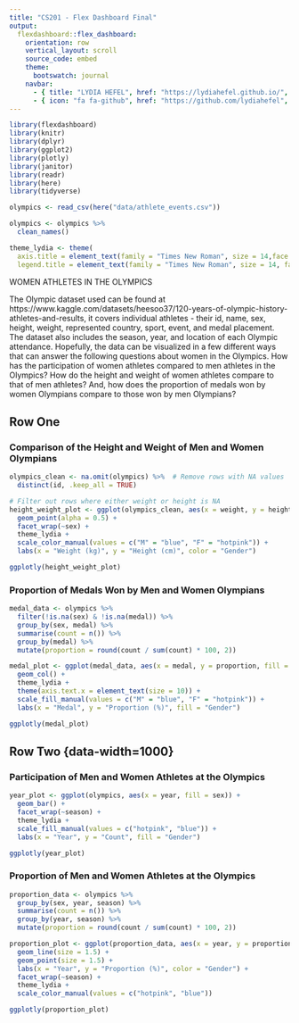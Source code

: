 ```yaml
---
title: "CS201 - Flex Dashboard Final"
output: 
  flexdashboard::flex_dashboard:
    orientation: row
    vertical_layout: scroll
    source_code: embed
    theme:
      bootswatch: journal
    navbar:
      - { title: "LYDIA HEFEL", href: "https://lydiahefel.github.io/", align: right }
      - { icon: "fa fa-github", href: "https://github.com/lydiahefel", align: right }
---
```


```r
library(flexdashboard)
library(knitr)
library(dplyr)
library(ggplot2)
library(plotly)
library(janitor)
library(readr)
library(here)
library(tidyverse)
```

```r
olympics <- read_csv(here("data/athlete_events.csv"))

olympics <- olympics %>% 
  clean_names()
```

```r
theme_lydia <- theme(
  axis.title = element_text(family = "Times New Roman", size = 14,face = "italic"),
  legend.title = element_text(family = "Times New Roman", size = 14, face = "italic", hjust = 0.5))
```

WOMEN ATHLETES IN THE OLYMPICS

The Olympic dataset used can be found at https://www.kaggle.com/datasets/heesoo37/120-years-of-olympic-history-athletes-and-results, it covers individual athletes - their id, name, sex, height, weight, represented country, sport, event, and medal placement. The dataset also includes the season, year, and location of each Olympic attendance. Hopefully, the data can be visualized in a few different ways that can answer the following questions about women in the Olympics. How has the participation of women athletes compared to men athletes in the Olympics? How do the height and weight of women athletes compare to that of men athletes? And, how does the proportion of medals won by women Olympians compare to those won by men Olympians?

Row One {data-width=1000}
-----------------------------------------------------------------------

### Comparison of the Height and Weight of Men and Women Olympians

```r
olympics_clean <- na.omit(olympics) %>%  # Remove rows with NA values
  distinct(id, .keep_all = TRUE)

# Filter out rows where either weight or height is NA
height_weight_plot <- ggplot(olympics_clean, aes(x = weight, y = height, color = sex, label = name)) +
  geom_point(alpha = 0.5) +
  facet_wrap(~sex) +
  theme_lydia +
  scale_color_manual(values = c("M" = "blue", "F" = "hotpink")) +
  labs(x = "Weight (kg)", y = "Height (cm)", color = "Gender")

ggplotly(height_weight_plot)
```

### Proportion of Medals Won by Men and Women Olympians

```r
medal_data <- olympics %>%
  filter(!is.na(sex) & !is.na(medal)) %>% 
  group_by(sex, medal) %>%
  summarise(count = n()) %>%
  group_by(medal) %>%
  mutate(proportion = round(count / sum(count) * 100, 2))

medal_plot <- ggplot(medal_data, aes(x = medal, y = proportion, fill = sex)) +
  geom_col() +
  theme_lydia +
  theme(axis.text.x = element_text(size = 10)) +
  scale_fill_manual(values = c("M" = "blue", "F" = "hotpink")) +
  labs(x = "Medal", y = "Proportion (%)", fill = "Gender")

ggplotly(medal_plot)
```

Row Two {data-width=1000} {.tabset .tabset-fade}
-----------------------------------------------------------------------

### Participation of Men and Women Athletes at the Olympics 
```r
year_plot <- ggplot(olympics, aes(x = year, fill = sex)) +
  geom_bar() +
  facet_wrap(~season) + 
  theme_lydia +
  scale_fill_manual(values = c("hotpink", "blue")) +
  labs(x = "Year", y = "Count", fill = "Gender")

ggplotly(year_plot)
```

### Proportion of Men and Women Athletes at the Olympics 
```r
proportion_data <- olympics %>%
  group_by(sex, year, season) %>%
  summarise(count = n()) %>%
  group_by(year, season) %>%
  mutate(proportion = round(count / sum(count) * 100, 2))

proportion_plot <- ggplot(proportion_data, aes(x = year, y = proportion, color = sex, group = season)) +
  geom_line(size = 1.5) +
  geom_point(size = 1.5) +
  labs(x = "Year", y = "Proportion (%)", color = "Gender") +
  facet_wrap(~season) +
  theme_lydia +
  scale_color_manual(values = c("hotpink", "blue"))

ggplotly(proportion_plot)
```